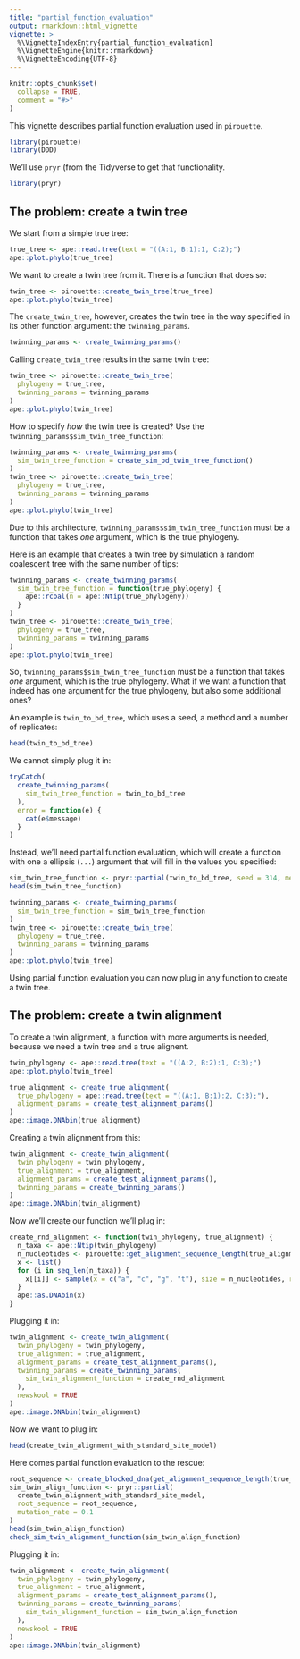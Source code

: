 ```yaml
---
title: "partial_function_evaluation"
output: rmarkdown::html_vignette
vignette: >
  %\VignetteIndexEntry{partial_function_evaluation}
  %\VignetteEngine{knitr::rmarkdown}
  %\VignetteEncoding{UTF-8}
---
```


```r
knitr::opts_chunk$set(
  collapse = TRUE,
  comment = "#>"
)
```

This vignette describes partial function evaluation used in `pirouette`.

```r
library(pirouette)
library(DDD)
```

We'll use `pryr` (from
the Tidyverse to get that functionality.

```r
library(pryr)
```


## The problem: create a twin tree

We start from a simple true tree:

```r
true_tree <- ape::read.tree(text = "((A:1, B:1):1, C:2);")
ape::plot.phylo(true_tree)
```

We want to create a twin tree from it. There is a function that does
so:

```r
twin_tree <- pirouette::create_twin_tree(true_tree)
ape::plot.phylo(twin_tree)
```

The `create_twin_tree`, however, creates the twin tree in the way specified
in its other function argument: the `twinning_params`.

```r
twinning_params <- create_twinning_params()
```

Calling `create_twin_tree` results in the same twin tree:

```r
twin_tree <- pirouette::create_twin_tree(
  phylogeny = true_tree,
  twinning_params = twinning_params
)
ape::plot.phylo(twin_tree)
```

How to specify *how* the twin tree is created? Use 
the `twinning_params$sim_twin_tree_function`:

```r
twinning_params <- create_twinning_params(
  sim_twin_tree_function = create_sim_bd_twin_tree_function()
)
twin_tree <- pirouette::create_twin_tree(
  phylogeny = true_tree,
  twinning_params = twinning_params
)
ape::plot.phylo(twin_tree)
```

Due to this architecture, `twinning_params$sim_twin_tree_function` must
be a function that takes *one* argument, which is the true phylogeny.

Here is an example that creates a twin tree by simulation 
a random coalescent tree with the same number of tips:

```r
twinning_params <- create_twinning_params(
  sim_twin_tree_function = function(true_phylogeny) {
    ape::rcoal(n = ape::Ntip(true_phylogeny))
  }
)
twin_tree <- pirouette::create_twin_tree(
  phylogeny = true_tree,
  twinning_params = twinning_params
)
ape::plot.phylo(twin_tree)
```

So, `twinning_params$sim_twin_tree_function` must
be a function that takes *one* argument, which is the true phylogeny. What
if we want a function that indeed has one argument for the true phylogeny,
but also some additional ones?

An example is `twin_to_bd_tree`, which uses a seed, 
a method and a number of replicates:

```r
head(twin_to_bd_tree)
```

We cannot simply plug it in:

```r
tryCatch(
  create_twinning_params(
    sim_twin_tree_function = twin_to_bd_tree
  ),
  error = function(e) {
    cat(e$message)
  }
)
```

Instead, we'll need partial function evaluation, which will create a function with one a
ellipsis (`...`) argument that will fill in the values you specified: 

```r
sim_twin_tree_function <- pryr::partial(twin_to_bd_tree, seed = 314, method = "random_tree", n_replicates = 1)
head(sim_twin_tree_function)
```

```r
twinning_params <- create_twinning_params(
  sim_twin_tree_function = sim_twin_tree_function
)
twin_tree <- pirouette::create_twin_tree(
  phylogeny = true_tree,
  twinning_params = twinning_params
)
ape::plot.phylo(twin_tree)
```

Using partial function evaluation you can now plug in any function to create
a twin tree.


## The problem: create a twin alignment

To create a twin alignment, a function with more arguments is needed,
because we need a twin tree and a true alignent.

```r
twin_phylogeny <- ape::read.tree(text = "((A:2, B:2):1, C:3);")
ape::plot.phylo(twin_tree)
```

```r
true_alignment <- create_true_alignment(
  true_phylogeny = ape::read.tree(text = "((A:1, B:1):2, C:3);"),
  alignment_params = create_test_alignment_params()
)
ape::image.DNAbin(true_alignment)
```

Creating a twin alignment from this:

```r
twin_alignment <- create_twin_alignment(
  twin_phylogeny = twin_phylogeny,
  true_alignment = true_alignment,
  alignment_params = create_test_alignment_params(),
  twinning_params = create_twinning_params()
)
ape::image.DNAbin(twin_alignment)
```

Now we'll create our function we'll plug in:

```r
create_rnd_alignment <- function(twin_phylogeny, true_alignment) {
  n_taxa <- ape::Ntip(twin_phylogeny)
  n_nucleotides <- pirouette::get_alignment_sequence_length(true_alignment)
  x <- list()
  for (i in seq_len(n_taxa)) {
    x[[i]] <- sample(x = c("a", "c", "g", "t"), size = n_nucleotides, replace = TRUE)
  }
  ape::as.DNAbin(x)
}
```

Plugging it in:

```r
twin_alignment <- create_twin_alignment(
  twin_phylogeny = twin_phylogeny,
  true_alignment = true_alignment,
  alignment_params = create_test_alignment_params(),
  twinning_params = create_twinning_params(
    sim_twin_alignment_function = create_rnd_alignment
  ),
  newskool = TRUE
)
ape::image.DNAbin(twin_alignment)
```


Now we want to plug in:

```r
head(create_twin_alignment_with_standard_site_model)
```

Here comes partial function evaluation to the rescue:

```r
root_sequence <- create_blocked_dna(get_alignment_sequence_length(true_alignment))  
sim_twin_align_function <- pryr::partial(
  create_twin_alignment_with_standard_site_model,
  root_sequence = root_sequence,
  mutation_rate = 0.1
)
head(sim_twin_align_function)
check_sim_twin_alignment_function(sim_twin_align_function)
```



Plugging it in:

```r
twin_alignment <- create_twin_alignment(
  twin_phylogeny = twin_phylogeny,
  true_alignment = true_alignment,
  alignment_params = create_test_alignment_params(),
  twinning_params = create_twinning_params(
    sim_twin_alignment_function = sim_twin_align_function
  ),
  newskool = TRUE
)
ape::image.DNAbin(twin_alignment)
```

